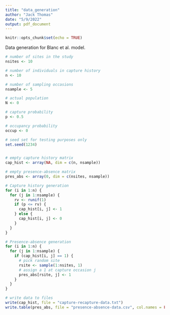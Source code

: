 ```yaml
---
title: "data_generation"
author: "Jack Thomas"
date: "5/9/2022"
output: pdf_document
---
```


```r
knitr::opts_chunk$set(echo = TRUE)
```

Data generation for Blanc et al. model.

```r
# number of sites in the study
nsites <- 10

# number of individuals in capture history
n <- 10

# number of sampling occasions
nsample <- 5

# actual population
N <- 0

# capture probability
p <- 0.5

# occupancy probability
occup <- 0
```

```r

# seed set for testing purposes only
set.seed(1234)


# empty capture history matrix
cap_hist <- array(NA, dim = c(n, nsample))

# empty presence-absence matrix
pres_abs <- array(0, dim = c(nsites, nsample))

# Capture history generation
for (i in 1:n) {
  for (j in 1:nsample) {
    rv <- runif(1)
    if (p <= rv) {
      cap_hist[i, j] <- 1
    } else {
      cap_hist[i, j] <- 0
    }
  }
}

# Presence-absence generation
for (i in 1:n) {
  for (j in 1:nsample) {
    if (cap_hist[i, j] == 1) {
      # pick random site
      rsite <- sample(1:nsites, 1)
      # assign a 1 at capture occasion j
      pres_abs[rsite, j] <- 1
    }
  }
}
```

```r
# write data to files
write(cap_hist, file = "capture-recapture-data.txt")
write.table(pres_abs, file = "presence-absence-data.csv", col.names = FALSE, row.names = FALSE, sep = ",")
```
